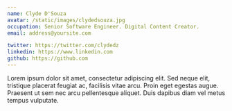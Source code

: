 ```yaml
---
name: Clyde D'Souza
avatar: /static/images/clydedsouza.jpg
occupation: Senior Software Engineer. Digital Content Creator.
email: address@yoursite.com

twitter: https://twitter.com/clydedz
linkedin: https://www.linkedin.com
github: https://github.com
---
```


Lorem ipsum dolor sit amet, consectetur adipiscing elit. Sed neque elit, tristique placerat feugiat ac, facilisis vitae arcu. Proin eget egestas augue. Praesent ut sem nec arcu pellentesque aliquet. Duis dapibus diam vel metus tempus vulputate.

